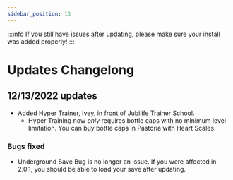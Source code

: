 ```yaml
---
sidebar_position: 13
---
```

:::info
If you still have issues after updating, please make sure your [install](.category/installation) was added properly!
:::

# Updates Changelong
## 12/13/2022 updates
- Added Hyper Trainer, Ivey, in front of Jubilife Trainer School.
  - Hyper Training now *only* requires bottle caps with no minimum level limitation. You can buy bottle caps in Pastoria with Heart Scales.

### Bugs fixed
- Underground Save Bug is no longer an issue. If you were affected in 2.0.1, you should be able to load your save after updating.
